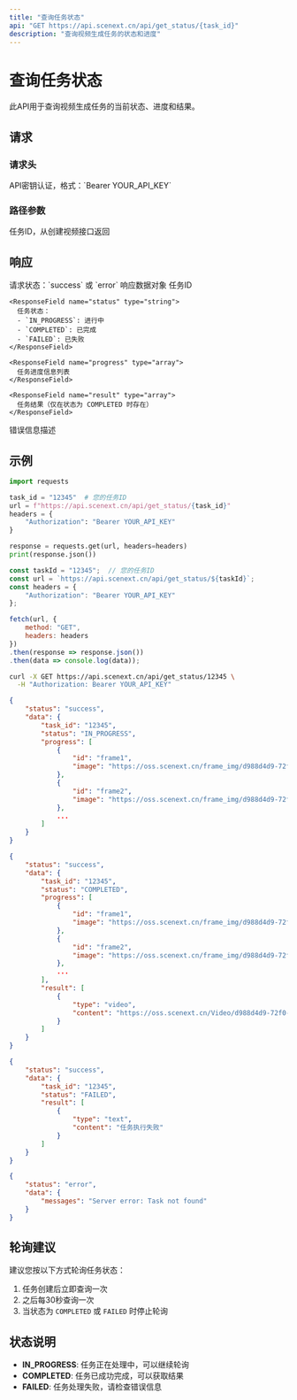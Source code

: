 ```yaml
---
title: "查询任务状态"
api: "GET https://api.scenext.cn/api/get_status/{task_id}"
description: "查询视频生成任务的状态和进度"
---
```


# 查询任务状态

此API用于查询视频生成任务的当前状态、进度和结果。

## 请求

### 请求头

<ParamField header="Authorization" type="string" required>
  API密钥认证，格式：`Bearer YOUR_API_KEY`
</ParamField>

### 路径参数

<ParamField path="task_id" type="string" required>
  任务ID，从创建视频接口返回
</ParamField>

## 响应

<ResponseField name="status" type="string">
  请求状态：`success` 或 `error`
</ResponseField>

<ResponseField name="data" type="object">
  响应数据对象
  
  <Expandable title="成功响应">
    <ResponseField name="task_id" type="string">
      任务ID
    </ResponseField>
    
    <ResponseField name="status" type="string">
      任务状态：
      - `IN_PROGRESS`: 进行中
      - `COMPLETED`: 已完成
      - `FAILED`: 已失败
    </ResponseField>
    
    <ResponseField name="progress" type="array">
      任务进度信息列表
    </ResponseField>
    
    <ResponseField name="result" type="array">
      任务结果（仅在状态为 COMPLETED 时存在）
    </ResponseField>
  </Expandable>
  
  <Expandable title="错误响应">
    <ResponseField name="messages" type="string">
      错误信息描述
    </ResponseField>
  </Expandable>
</ResponseField>

## 示例

<RequestExample>

```python Python
import requests

task_id = "12345"  # 您的任务ID
url = f"https://api.scenext.cn/api/get_status/{task_id}"
headers = {
    "Authorization": "Bearer YOUR_API_KEY"
}

response = requests.get(url, headers=headers)
print(response.json())
```

```javascript JavaScript
const taskId = "12345";  // 您的任务ID
const url = `https://api.scenext.cn/api/get_status/${taskId}`;
const headers = {
    "Authorization": "Bearer YOUR_API_KEY"
};

fetch(url, {
    method: "GET",
    headers: headers
})
.then(response => response.json())
.then(data => console.log(data));
```

```bash cURL
curl -X GET https://api.scenext.cn/api/get_status/12345 \
  -H "Authorization: Bearer YOUR_API_KEY"
```

</RequestExample>

<ResponseExample>

```json 进行中
{
    "status": "success",
    "data": {
        "task_id": "12345",
        "status": "IN_PROGRESS",
        "progress": [
            {
                "id": "frame1",
                "image": "https://oss.scenext.cn/frame_img/d988d4d9-72f0-4b76-97b0-ca974335dcf4/ed6e7bae-cb5d-4e75-a6ae-b4beced80c92/frame1.png?OSSAccessKeyId=LTAI5tDkzckmQzw7eKj4s47h&Expires=1749287113&Signature=ZofSGtAyhO3KolVaMC8ICUZJNWE%3D"
            },
            {
                "id": "frame2",
                "image": "https://oss.scenext.cn/frame_img/d988d4d9-72f0-4b76-97b0-ca974335dcf4/ed6e7bae-cb5d-4e75-a6ae-b4beced80c92/frame3.png?OSSAccessKeyId=LTAI5tDkzckmQzw7eKj4s47h&Expires=1749287134&Signature=5zB4nuv7PQkPDCzbKLMQBlb9f%2Bo%3D"
            },
            ...
        ]
    }
}
```

```json 已完成
{
    "status": "success",
    "data": {
        "task_id": "12345",
        "status": "COMPLETED",
        "progress": [
            {
                "id": "frame1",
                "image": "https://oss.scenext.cn/frame_img/d988d4d9-72f0-4b76-97b0-ca974335dcf4/ed6e7bae-cb5d-4e75-a6ae-b4beced80c92/frame1.png?OSSAccessKeyId=LTAI5tDkzckmQzw7eKj4s47h&Expires=1749287113&Signature=ZofSGtAyhO3KolVaMC8ICUZJNWE%3D"
            },
            {
                "id": "frame2",
                "image": "https://oss.scenext.cn/frame_img/d988d4d9-72f0-4b76-97b0-ca974335dcf4/ed6e7bae-cb5d-4e75-a6ae-b4beced80c92/frame3.png?OSSAccessKeyId=LTAI5tDkzckmQzw7eKj4s47h&Expires=1749287134&Signature=5zB4nuv7PQkPDCzbKLMQBlb9f%2Bo%3D"
            },
            ...
        ],
        "result": [
            {
                "type": "video",
                "content": "https://oss.scenext.cn/Video/d988d4d9-72f0-4b76-97b0-ca974335dcf4/Manimed6e7bae-cb5d-4e75-a6ae-b4beced80c92.mp4?OSSAccessKeyId=LTAI5tDkzckmQzw7eKj4s47h&Expires=1749288010&Signature=CZRkEsLpWctM9MS3v7IbpRvMcKI%3D"
            }
        ]
    }
}
```

```json 失败
{
    "status": "success",
    "data": {
        "task_id": "12345",
        "status": "FAILED",
        "result": [
            {
                "type": "text",
                "content": "任务执行失败"
            }
        ]
    }
}
```

```json 错误响应
{
    "status": "error",
    "data": {
        "messages": "Server error: Task not found"
    }
}
```

</ResponseExample>

## 轮询建议

建议您按以下方式轮询任务状态：

1. 任务创建后立即查询一次
2. 之后每30秒查询一次
3. 当状态为 `COMPLETED` 或 `FAILED` 时停止轮询

## 状态说明

- **IN_PROGRESS**: 任务正在处理中，可以继续轮询
- **COMPLETED**: 任务已成功完成，可以获取结果
- **FAILED**: 任务处理失败，请检查错误信息
